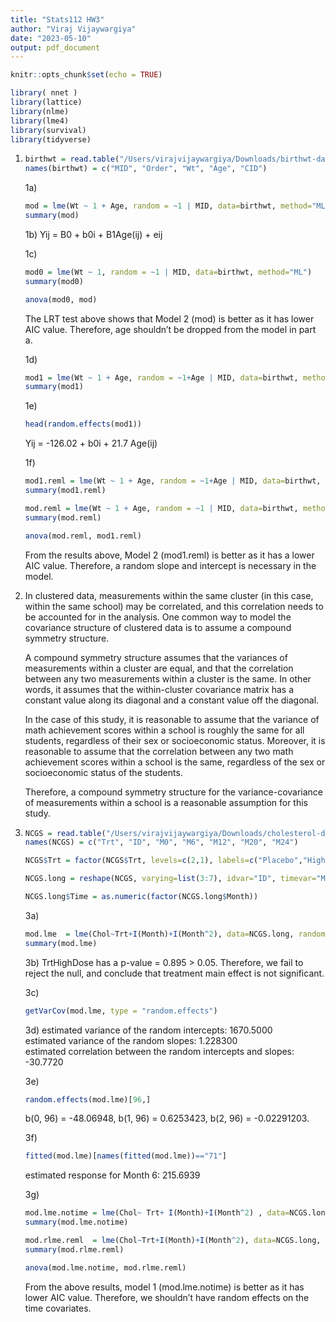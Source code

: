 ```yaml
---
title: "Stats112 HW3"
author: "Viraj Vijaywargiya"
date: "2023-05-10"
output: pdf_document
---
```


```r
knitr::opts_chunk$set(echo = TRUE)
```

```r
library( nnet )
library(lattice)
library(nlme)
library(lme4)
library(survival)
library(tidyverse)
```

1.  

    ```r
    birthwt = read.table("/Users/virajvijaywargiya/Downloads/birthwt-data.txt", header=FALSE)
    names(birthwt) = c("MID", "Order", "Wt", "Age", "CID")
    ```

    1a)

    ```r
    mod = lme(Wt ~ 1 + Age, random = ~1 | MID, data=birthwt, method="ML")
    summary(mod)
    ```

    1b) Yij = B0 + b0i + B1Age(ij) + eij

    1c)

    ```r
    mod0 = lme(Wt ~ 1, random = ~1 | MID, data=birthwt, method="ML")
    summary(mod0)

    anova(mod0, mod)
    ```

    The LRT test above shows that Model 2 (mod) is better as it has lower AIC value. Therefore, age shouldn't be dropped from the model in part a.

    1d)

    ```r
    mod1 = lme(Wt ~ 1 + Age, random = ~1+Age | MID, data=birthwt, method="ML")
    summary(mod1)
    ```

    1e)

    ```r
    head(random.effects(mod1))
    ```

    Yij = -126.02 + b0i + 21.7 Age(ij)

    1f)

    ```r
    mod1.reml = lme(Wt ~ 1 + Age, random = ~1+Age | MID, data=birthwt, method="REML")
    summary(mod1.reml)

    mod.reml = lme(Wt ~ 1 + Age, random = ~1 | MID, data=birthwt, method="REML")
    summary(mod.reml)

    anova(mod.reml, mod1.reml)
    ```

    From the results above, Model 2 (mod1.reml) is better as it has a lower AIC value. Therefore, a random slope and intercept is necessary in the model.

2.  In clustered data, measurements within the same cluster (in this case, within the same school) may be correlated, and this correlation needs to be accounted for in the analysis. One common way to model the covariance structure of clustered data is to assume a compound symmetry structure.

    A compound symmetry structure assumes that the variances of measurements within a cluster are equal, and that the correlation between any two measurements within a cluster is the same. In other words, it assumes that the within-cluster covariance matrix has a constant value along its diagonal and a constant value off the diagonal.

    In the case of this study, it is reasonable to assume that the variance of math achievement scores within a school is roughly the same for all students, regardless of their sex or socioeconomic status. Moreover, it is reasonable to assume that the correlation between any two math achievement scores within a school is the same, regardless of the sex or socioeconomic status of the students.

    Therefore, a compound symmetry structure for the variance-covariance of measurements within a school is a reasonable assumption for this study.

3.  

    ```r
    NCGS = read.table("/Users/virajvijaywargiya/Downloads/cholesterol-data.txt", na.strings=".")
    names(NCGS) = c("Trt", "ID", "M0", "M6", "M12", "M20", "M24")

    NCGS$Trt = factor(NCGS$Trt, levels=c(2,1), labels=c("Placebo","HighDose"))

    NCGS.long = reshape(NCGS, varying=list(3:7), idvar="ID", timevar="Month", times=c(0,6,12,20,24), v.names="Chol", direction="long")

    NCGS.long$Time = as.numeric(factor(NCGS.long$Month))
    ```

    3a)

    ```r
    mod.lme  = lme(Chol~Trt+I(Month)+I(Month^2), data=NCGS.long, random=~I(Month)+I(Month^2)|ID, na.action=na.omit, method="ML")
    summary(mod.lme)
    ```

    3b) TrtHighDose has a p-value = 0.895 \> 0.05. Therefore, we fail to reject the null, and conclude that treatment main effect is not significant.

    3c)

    ```r
    getVarCov(mod.lme, type = "random.effects")
    ```

    3d) estimated variance of the random intercepts: 1670.5000\
    estimated variance of the random slopes: 1.228300\
    estimated correlation between the random intercepts and slopes: -30.7720

    3e)

    ```r
    random.effects(mod.lme)[96,]
    ```

    b(0, 96) = -48.06948, b(1, 96) = 0.6253423, b(2, 96) = -0.02291203.

    3f)

    ```r
    fitted(mod.lme)[names(fitted(mod.lme))=="71"]
    ```

    estimated response for Month 6: 215.6939

    3g)

    ```r
    mod.lme.notime = lme(Chol~ Trt+ I(Month)+I(Month^2) , data=NCGS.long, random=~1|ID, na.action=na.omit, method="REML")
    summary(mod.lme.notime)

    mod.rlme.reml  = lme(Chol~Trt+I(Month)+I(Month^2), data=NCGS.long, random=~I(Month)+I(Month^2)|ID, na.action=na.omit, method="REML")
    summary(mod.rlme.reml)

    anova(mod.lme.notime, mod.rlme.reml)
    ```

    From the above results, model 1 (mod.lme.notime) is better as it has lower AIC value. Therefore, we shouldn't have random effects on the time covariates.
